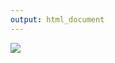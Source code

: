 ```yaml
---
output: html_document
---
```






<img src="`r here::here('logos/Spring_25_SDG_Analytics_in_R_Flyer.pdf')`" />















